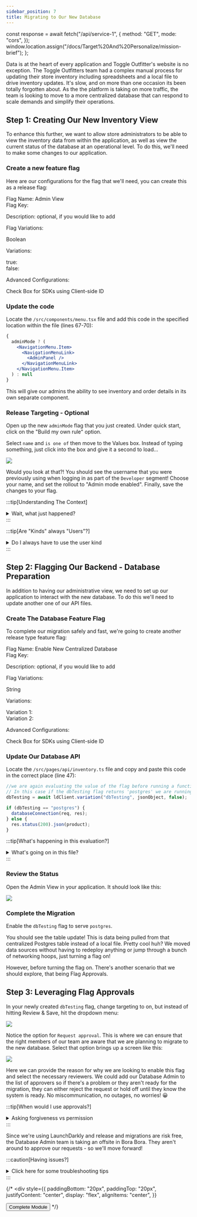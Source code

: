 ```yaml
---
sidebar_position: 7
title: Migrating to Our New Database
---
```



  const response = await fetch("/api/service-1", {
    method: "GET",
    mode: "cors",
  });
  window.location.assign("/docs/Target%20And%20Personalize/mission-brief");
};

Data is at the heart of every application and Toggle Outfitter's website is no exception. The Toggle Outfitters team had a complex manual process for updating their store inventory including spreadsheets and a local file to drive inventory updates. It's slow, and on more than one occasion its been totally forgotten about. As the the platform is taking on more traffic, the team is looking to move to a more centralized database that can respond to scale demands and simplify their operations.

## Step 1: Creating Our New Inventory View

To enhance this further, we want to allow store administrators to be able to view the inventory data from within the application, as well as view the current status of the database at an operational level. To do this, we'll need to make some changes to our application.

### Create a new feature flag
Here are our configurations for the flag that we'll need, you can create this as a release flag:
<div className="flex flex-col space-y-1 text-black dark:text-white">
    <div className="text-lg font-bold text-blue-500">Flag Name: <span className="text-black dark:text-white font-normal">Admin View</span></div>
    <div className="flex items-center space-x-3">
        <span className="text-lg text-blue-500 font-bold">Flag Key:</span>
        <CopyField value='adminMode' client:load />
    </div>
    <p className="text-lg font-bold text-blue-500">Description: <span className="text-black dark:text-white font-normal">optional, if you would like to add</span></p>
    <p className="text-lg font-bold text-blue-500">Flag Variations:</p>
    <p className="text-lg text-black dark:text-white">Boolean</p>
        <p className="text-lg text-black dark:text-white">Variations:</p>
        <div className="flex items-center space-x-3">
    <span className="text-lg ml-8 text-black dark:text-white">true:</span> 
    <CopyField value='Admin Mode Enabled' client:load />
    </div>
      <div className="flex items-center space-x-3">
        <span className="text-lg text-black dark:text-white ml-8">false:</span> 
        <CopyField value='Admin Mode Disabled' client:load />
        </div>
                <p className="text-lg font-bold text-blue-500">Advanced Configurations:</p>
        <div className="flex items-center space-x-3">
    <span className="text-lg ml-8 text-black dark:text-white"> Check Box for SDKs using Client-side ID</span> 
    </div>
</div>

### Update the code

Locate the `/src/components/menu.tsx` file and add this code in the specified location within the file (lines 67-70):

```jsx title='/src/components/menu.tsx'
{
  adminMode ? (
    <NavigationMenu.Item>
      <NavigationMenuLink>
        <AdminPanel />
      </NavigationMenuLink>
    </NavigationMenu.Item>
  ) : null
}
```

This will give our admins the ability to see inventory and order details in its own separate component.

### Release Targeting - Optional

Open up the new `adminMode` flag that you just created. Under quick start, click on the "Build my own rule" option.

Select `name` and `is one of` then move to the Values box. Instead of typing something, just click into the box and give it a second to load...

![](@assets/img/loaded-values.png)

Would you look at that?! You should see the username that you were previously using when logging in as part of the `Developer` segment! Choose your name, and set the rollout to "Admin mode enabled". Finally, save the changes to your flag.

:::tip[Understanding The Context]
<details>
<summary>Wait, what just happened?</summary>
<p>
Up to this point we've been using the <code>Developers</code> segment as our catch-all for when we don't want to fully release the feature, but we can get even more targeted than that! We can use the <code>users</code> context kind to target specific users. This is a great way to test out new features with a small group of users before rolling it out to everyone - especially when you want to target yourself for testing purposes!

LaunchDarkly keeps track of this information for you and pre-populates it as an option when creating rules. Again, we'll dive more into release targeting and contexts in the next section, but for now just choose your username, set the default rule to <code>false</code>, turn on the flag, and save.

</p>
</details>
:::

:::tip[Are "Kinds" always "Users"?]
<details>
  <summary>Do I always have to use the user kind</summary>
  <p>
    No! Context kinds can be any sort of identifying information that you
    collection from an application. In this case we're mainly using `users`, but
    we could easily use things like <code>region</code>, <code>store</code>,{" "}
    <code>device</code>, <code>organization</code>, or anything else!
  </p>
</details>
:::

## Step 2: Flagging Our Backend - Database Preparation

In addition to having our administrative view, we need to set up our application to interact with the new database. To do this we'll need to update another one of our API files.

### Create The Database Feature Flag

To complete our migration safely and fast, we're going to create another release type feature flag:

<div className="flex flex-col space-y-1 text-black dark:text-white">
    <div className="text-lg font-bold text-blue-500">Flag Name: <span className="text-black dark:text-white font-normal">Enable New Centralized Database</span></div>
    <div className="flex items-center space-x-3">
        <span className="text-lg text-blue-500 font-bold">Flag Key:</span>
        <CopyField value='dbTesting' client:load />
    </div>
    <p className="text-lg font-bold text-blue-500">Description: <span className="text-black dark:text-white font-normal">optional, if you would like to add</span></p>
    <p className="text-lg font-bold text-blue-500">Flag Variations:</p>
    <p className="text-lg text-black dark:text-white">String</p>
        <p className="text-lg text-black dark:text-white">Variations:</p>
        <div className="flex items-center space-x-3">
    <span className="text-lg ml-8 text-black dark:text-white">Variation 1:</span> 
    <CopyField value='postgres' client:load />
    </div>
      <div className="flex items-center space-x-3">
        <span className="text-lg text-black dark:text-white ml-8">Variation 2:</span> 
        <CopyField value='static' client:load />
        </div>
                <p className="text-lg font-bold text-blue-500">Advanced Configurations:</p>
        <div className="flex items-center space-x-3">
    <span className="text-lg ml-8 text-black dark:text-white"> Check Box for SDKs using Client-side ID</span> 
    </div>
</div>

### Update Our Database API

Locate the `/src/pages/api/inventory.ts` file and copy and paste this code in the correct place (line 47):

```jsx title='/src/pages/api/inventory.ts'
//we are again evaluating the value of the flag before running a function.
// In this case if the dbTesting flag returns 'postgres' we are running a function to connect to our new database.
dbTesting = await ldClient.variation("dbTesting", jsonObject, false);

if (dbTesting == "postgres") {
  databaseConnection(req, res);
} else {
  res.status(200).json(product);
}
```
:::tip[What's happening in this evaluation?]
<details>
  <summary>What's going on in this file?</summary>
  <p>
    This code retrieves data from our hosted Postgres table and returns it back
    for view in the Admin Mode screen. Note, you can observe the Database
    configurations within the `prisma/schema.prisma` file, which contains all
    the database models. You can also view the database connection code in the
    `/utils/databaseConnection.ts` file, which is the helper file for handling
    the database connection.
  </p>
</details>
:::

### Review the Status

Open the Admin View in your application. It should look like this:

![](@assets/img/admin-view.png)

### Complete the Migration

Enable the `dbTesting` flag to serve `postgres`.

You should see the table update! This is data being pulled from that centralized Postgres table instead of a local file. Pretty cool huh? We moved data sources without having to redeploy anything or jump through a bunch of networking hoops, just turning a flag on!

However, before turning the flag on. There's another scenario that we should explore, that being Flag Approvals.

## Step 3: Leveraging Flag Approvals

In your newly created `dbTesting` flag, change targeting to on, but instead of hitting Review & Save, hit the dropdown menu:

![](@assets/img/approval.png)

Notice the option for `Request approval`. This is where we can ensure that the right members of our team are aware that we are planning to migrate to the new database. Select that option brings up a screen like this:

![](@assets/img/approval-screen.png)

Here we can provide the reason for why we are looking to enable this flag and select the necessary reviewers. We could add our Database Admin to the list of approvers so if there's a problem or they aren't ready for the migration, they can either reject the request or hold off until they know the system is ready. No miscommunication, no outages, no worries! 😀

:::tip[When would I use approvals?]
<details>
  <summary>Asking forgiveness vs permission</summary>
  <p>
    Normally, organizations have different people responsible for different
    tools, for example dedicated Database Admins who are responsible for the
    maintenance and management of the databases. These users are yet another
    team that we're interacting with and are ultimately responsible for the data
    being both available and healthy. Because of this, we probably should
    involve them when we are planning to send live traffic to the database. With
    LaunchDarkly, we can give them control over when a new database becomes
    accessible.
  </p>
</details>
:::

Since we're using LaunchDarkly and release and migrations are risk free, the Database Admin team is taking an offsite in Bora Bora. They aren't around to approve our requests - so we'll move forward! 

:::caution[Having issues?]
<details>
  <summary>Click here for some troubleshooting tips</summary>
  <p>If you're having trouble with any of these steps:</p>
  <ul>
    <li>
      If you aren't seeing the new database information, make sure you chose a{" "}
      <code>string</code> flag instead of a <code>boolean</code>.{" "}
    </li>
    <li>
      {" "}
      If you do not see the Admin Panel, check that you are logged in and that your
      flag is evaluating correctly
    </li>
  </ul>
</details>
:::

{/* <div
  style={{
    paddingBottom: "20px",
    paddingTop: "20px",
    justifyContent: "center",
    display: "flex",
    alignItems: "center",
  }}
>
  <button id="Button" className={styles.buttons2} onClick={completeModule}>
    Complete Module
  </button>
</div> */}
